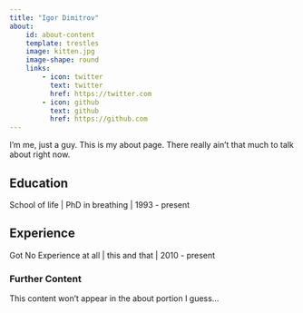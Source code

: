 ```yaml
---
title: "Igor Dimitrov"
about:
    id: about-content
    template: trestles
    image: kitten.jpg
    image-shape: round
    links:
        - icon: twitter
          text: twitter
          href: https://twitter.com
        - icon: github
          text: github
          href: https://github.com
---
```


:::{#about-content}

I'm me, just a guy. This is my about page. There really ain't 
that much to talk about right now. 

## Education

School of life | PhD in breathing | 1993 - present

## Experience

Got No Experience at all | this and that | 2010 - present

:::

### Further Content

This content won't appear in the about portion I guess... 


